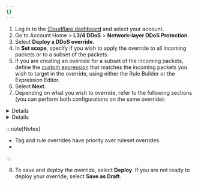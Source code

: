 ```yaml
---
{}
---
```



1. Log in to the [Cloudflare dashboard](https://dash.cloudflare.com/) and select your account.
2. Go to Account Home > **L3/4 DDoS** > **Network-layer DDoS Protection**.
3. Select **Deploy a DDoS override**.
4. In **Set scope**, specify if you wish to apply the override to all incoming packets or to a subset of the packets.
5. If you are creating an override for a subset of the incoming packets, define the [custom expression](/ddos-protection/managed-rulesets/network/network-overrides/override-expressions/) that matches the incoming packets you wish to target in the override, using either the Rule Builder or the Expression Editor.
6. Select **Next**.
7. Depending on what you wish to override, refer to the following sections (you can perform both configurations on the same override):
  <Details header="Configure all the rules in the ruleset (ruleset override)">
  8. Select **Next**.
  9. Enter a name for your override in **Execution name**.
  10. To always apply a given action for all the rules in the ruleset, select an action in **Ruleset action**.
  11. To set the sensitivity level for all the rules in the ruleset, select a value in **Ruleset sensitivity**.
  </Details>

  <Details header="Configure one or more rules">
  12. Search for the rules you wish to override using the available filters. You can search for tags.
  13. To override a single rule, select the desired value for a field in the displayed dropdowns next to the rule.

      To configure more than one rule, select the rules using the row checkboxes and update the fields for the selected rules using the dropdowns displayed before the table. You can also configure all the rules with a given tag. For more information, refer to [Configure rules in bulk in a managed ruleset](/waf/managed-rules/deploy-zone-dashboard/#configure-rules-in-bulk-in-a-managed-ruleset).
  14. Select **Next**.
  15. Enter a name for your override in **Execution name**.
  </Details>

  :::note[Notes]

  - Tag and rule overrides have priority over ruleset overrides.
  - <Render file="managed-rulesets/read-only-rules-note" product="ddos-protection" />
  :::

8. To save and deploy the override, select **Deploy**. If you are not ready to deploy your override, select **Save as Draft**.